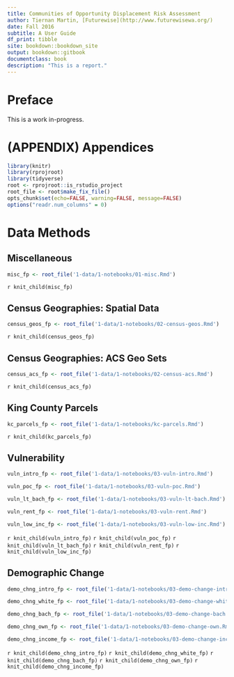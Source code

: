 ```yaml
--- 
title: Communities of Opportunity Displacement Risk Assessment
author: Tiernan Martin, [Futurewise](http://www.futurewisewa.org/)
date: Fall 2016
subtitle: A User Guide
df_print: tibble
site: bookdown::bookdown_site
output: bookdown::gitbook
documentclass: book
description: "This is a report."
---
```


# Preface {-}

This is a work in-progress.

<!--chapter:end:index.Rmd-->

# (APPENDIX) Appendices {-}

```r
library(knitr)
library(rprojroot)
library(tidyverse)
root <- rprojroot::is_rstudio_project
root_file <- root$make_fix_file()
opts_chunk$set(echo=FALSE, warning=FALSE, message=FALSE)
options("readr.num_columns" = 0)
```

# Data Methods

## Miscellaneous
```r
misc_fp <- root_file('1-data/1-notebooks/01-misc.Rmd')
```

`r knit_child(misc_fp)`

## Census Geographies: Spatial Data

```r

census_geos_fp <- root_file('1-data/1-notebooks/02-census-geos.Rmd')
```

`r knit_child(census_geos_fp)`


## Census Geographies: ACS Geo Sets

```r
census_acs_fp <- root_file('1-data/1-notebooks/02-census-acs.Rmd')
```

`r knit_child(census_acs_fp)`

## King County Parcels

```r
kc_parcels_fp <- root_file('1-data/1-notebooks/kc-parcels.Rmd')
```

`r knit_child(kc_parcels_fp)`

## Vulnerability

```r
vuln_intro_fp <- root_file('1-data/1-notebooks/03-vuln-intro.Rmd')

vuln_poc_fp <- root_file('1-data/1-notebooks/03-vuln-poc.Rmd')

vuln_lt_bach_fp <- root_file('1-data/1-notebooks/03-vuln-lt-bach.Rmd')

vuln_rent_fp <- root_file('1-data/1-notebooks/03-vuln-rent.Rmd')

vuln_low_inc_fp <- root_file('1-data/1-notebooks/03-vuln-low-inc.Rmd')
```

`r knit_child(vuln_intro_fp)`
`r knit_child(vuln_poc_fp)`
`r knit_child(vuln_lt_bach_fp)`
`r knit_child(vuln_rent_fp)`
`r knit_child(vuln_low_inc_fp)`

## Demographic Change

```r

demo_chng_intro_fp <- root_file('1-data/1-notebooks/03-demo-change-intro.Rmd')

demo_chng_white_fp <- root_file('1-data/1-notebooks/03-demo-change-white.Rmd')

demo_chng_bach_fp <- root_file('1-data/1-notebooks/03-demo-change-bach.Rmd')

demo_chng_own_fp <- root_file('1-data/1-notebooks/03-demo-change-own.Rmd')

demo_chng_income_fp <- root_file('1-data/1-notebooks/03-demo-change-inc.Rmd')

```

`r knit_child(demo_chng_intro_fp)`
`r knit_child(demo_chng_white_fp)`
`r knit_child(demo_chng_bach_fp)`
`r knit_child(demo_chng_own_fp)`
`r knit_child(demo_chng_income_fp)`


<!--chapter:end:data-methods.Rmd-->

